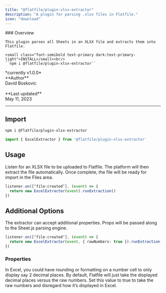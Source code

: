 ```yaml
---
title: "@flatfile/plugin-xlsx-extractor"
description: "A plugin for parsing .xlsx files in Flatfile."
icon: "download"
---
```


<div className="grid sm:grid-cols-6 gap-x-6 flex" style={{alignItems: 'flex-middle'}}>
  <div className="col-span-3">
    ### Overview

    This plugin parses all Sheets in an XLSX file and extracts them into Flatfile.
    
    <small class="font-semibold text-primary dark:text-primary-light">INSTALL</small><br/>
    ``npm i @flatfile/plugin-xlsx-extractor``

  </div>
  <div className="hidden sm:block col-span-3">
    <CardGroup cols={1}>
        <Card title="@flatfile/plugin-xlsx-extractor" href="https://github.com/FlatFilers/flatfile-plugins/tree/main/plugins/xlsx-extractor" icon="github" >
        *currently v1.0.0*
        <br/>
        **Author**<br/>
        David Boskovic<br/>
        <br/>
        **Last updated**<br/>
        May 11, 2023
        </Card>
    </CardGroup>
  </div>
</div>

---

## Import

```bash
npm i @flatfile/plugin-xlsx-extractor
```

```ts
import { ExcelExtractor } from '@flatfile/plugin-xlsx-extractor'
```

## Usage

Listen for an XLSX file to be uploaded to Flatfile. The platform will then extract the file automatically. Once complete, the file will be ready for import in the Files area.

```ts
listener.on([‘file:created’], (event) => {
  return new ExcelExtractor(event).runExtraction()
})
```

## Additional Options

The extractor can accept additional properties. Props will be passed along to the Sheet.js parsing engine.

```ts
listener.on([‘file:created’], (event) => {
  return new ExcelExtractor(event, { rawNumbers: true }).runExtraction()
})
```

### Properties

<ParamField path="rawNumbers" type="boolean" optional>
  In Excel, you could have rounding or formatting on a number cell to only display say 2 decimal places.
   By default, Flatfile will just take the displayed decimal places versus the raw numbers. 
   Set this value to true to take the raw numbers and disregard how it’s displayed in Excel.
</ParamField>

